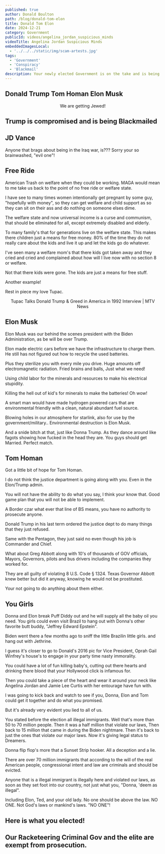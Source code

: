 ```yaml
---
published: true
author: Donald Boulton
path: /blog/donald-tom-elon
title: Donald Tom Elon
date: 2024-12-21
category: Government
publicId: videos/angelina_jordan_suspicious_minds
videoTitle: Angelina Jordan Suspicious Minds
embeddedImagesLocal:
  - '../../../static/img/scam-artests.jpg'
tags:
  - 'Government'
  - 'Conspiracy'
  - 'Blackmail'
description: Your newly elected Government is on the take and is being Blackmailed.
---
```



## Donald Trump Tom Homan Elon Musk

<Center>

We are getting Jewed!

</Center>

## Trump is compromised and is being Blackmailed

<Center>

<VideoFourteen />
  
</Center>

## JD Vance

Anyone that brags about being in the Iraq war, is??? Sorry your so brainwashed, "evil one"!

## Free Ride

American Trash on welfare when they could be working. MAGA would mean to me take us back to the point of no free ride or welfare state.

I have see to many times women intentionally get pregnant by some guy, "hopefully with money", so they can get welfare and child support as so they can sit on their ass and do nothing on someone elses dime.

The welfare state and now universal income is a curse and communism, that should be eliminated for all, except extremely disabled and elderly.

To many family's that for generations live on the welfare state. This makes there children just a means for free money. 80% of the time they do not really care about the kids and live it up and let the kids go do whatever.

I've seen many a welfare mom's that there kids got taken away and they cried and cried and complained about how will I live now with no section 8 or welfare. 

Not that there kids were gone. The kids are just a means for free stuff.

<YouTube youTubeId="KE4lkwamdHY" />

Another example!

<YouTube youTubeId="OgIX8MaaAKc" />

Rest in piece my love Tupac.

<Center>

Tupac Talks Donald Trump & Greed in America in 1992 Interview | MTV News

</Center>

<Center>

<VideoEleven1 />

</Center>

<Section>

## Elon Musk

</Section>

<Section>

Elon Musk was our behind the scenes president with the Biden Administration, as be will be over Trump.

Elon made electric cars before we have the infrastructure to charge them. He still has not figured out how to recycle the used batteries.

Plus they sterilize you with every mile you drive. Huge amounts off electromagnetic radiation. Fried brains and balls, Just what we need!

Using child labor for the minerals and resources to make his electrical stupidity.

Killing the hell out of kid's for minerals to make the batteries! Oh wow!

A smart man would have made hydrogen powered cars that are environmental friendly with a clean, natural abundant fuel source.

Blowing holes in our atmosphere for starlink, also for use by the government/military.. Environmental destruction is Elon Musk.

And a snide bitch at that, just like Donna Trump. As they dance around like fagots showing how fucked in the head they are. You guys should get Married. Perfect match.

</Section>

<Section>

## Tom Homan 

</Section>

<Section>

Got a little bit of hope for Tom Homan. 

I do not think the justice department is going along with you. Even in the Elon/Trump admin.

You will not have the ability to do what you say, I think your know that. Good game plan that you will not be able to implement.

A Border czar what ever that line of BS means, you have no authority to prosecute anyone.

Donald Trump in his last term ordered the justice dept to do many things that they just refused. 

Same with the Pentagon, they just said no even though his job is Commander and Chief.

What about Greg Abbott along with 10's of thousands of GOV officials, Mayors, Governors, pilots and bus drivers including the companies they worked for.

They are all guilty of violating 8 U.S. Code § 1324. Texas Governor Abbott knew better but did it anyway, knowing he would not be prostituted.

Your not going to do anything about them either.

</Section>

<Section>

## You Girls

</Section>

<Section>

Donna and Elon break Puff Diddy out and he will supply all the baby oil you need. You girls could even visit Brazil to hang out with Donna's other favorite butt buddy, "Jeffrey Edward Epstein". 

Biden went there a few months ago to sniff the little Brazilin little girls. and hang out with Jethrine.

I guess it's closer to go to Donald's 2016 pic for Vice President, Oprah Gail Winfrey's house's to engage in your party time nasty immorality. 

You could have a lot of fun killing baby's, cutting out there hearts and drinking there blood that your Hollywood click is infamous for. 

Then you could take a piece of the heart and wear it around your neck like Angelina Jordan and Jamie Lee Curtis with her entourage have fun with.

I was going to kick back and watch to see if you, Donna, Elon and Tom could get it together and do what you promised. 

But it's already very evident you lied to all of us.

You stated before the election all illegal immigrants. Well that's more than 50 to 70 million people. Then it was a half million that violate our laws, Then back to 15 million that came in during the Biden nightmare. Then it's back to just the ones that violate our major laws. Now it's giving legal status to Dreamers. 

Donna flip flop's more that a Sunset Strip hooker. All a deception and a lie.

There are over 70 million immigrants that according to the will of the real American people, congressional intent and law are criminals and should be evicted. 

Anyone that is a illegal immigrant is illegally here and violated our laws, as soon as they set foot into our country, not just what you, "Donna, 'deem as illegal". 

Including Elon, Ted, and your old lady. No one should be above the law. NO ONE. Not God's laws or mankind's laws. "NO ONE"!

</Section>

<Section>

## Here is what you elected!

<Center>

<VideoThirteen />
  
</Center>

</Section>

<Section>

## Our Racketeering Criminal Gov and the elite are exempt from prosecution.

<Center>

<VideoTen />
  
</Center>

</Section>




